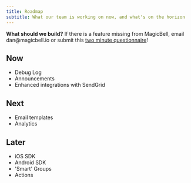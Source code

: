 ```yaml
---
title: Roadmap
subtitle: What our team is working on now, and what's on the horizon
---
```


<Note>
  <b>What should we build?</b> If there is a feature missing from MagicBell, email dan@magicbell.io or submit this <a href="https://magicbell.typeform.com/to/rvT4McDz">two minute questionnaire</a>!
</Note>

## Now

- Debug Log
- Announcements
- Enhanced integrations with SendGrid

## Next

- Email templates
- Analytics

## Later

- iOS SDK
- Android SDK
- 'Smart' Groups
- Actions